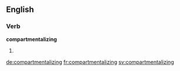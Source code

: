 ==English==

===Verb===
'''compartmentalizing'''

# {{present participle of|compartmentalize}}

[[de:compartmentalizing]]
[[fr:compartmentalizing]]
[[sv:compartmentalizing]]